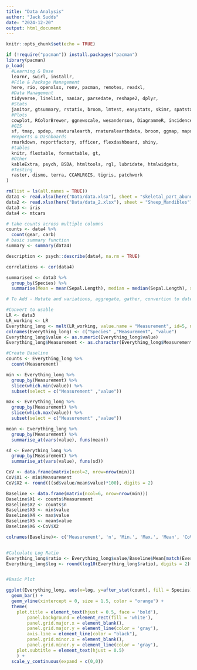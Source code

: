 ```yaml
---
title: "Data Analysis"
author: "Jack Sudds"
date: "2024-12-20"
output: html_document
---
```


```r
knitr::opts_chunk$set(echo = TRUE)
```

```r
if (!require("pacman")) install.packages("pacman")
library(pacman)
p_load(
  #Learning & Base
  learnr, swirl, installr,
  #File & Package Management
  here, rio, openxlsx, renv, pacman, remotes, readxl,
  #Data Management
  tidyverse, linelist, naniar, parsedate, reshape2, dplyr,
  #Stats
  janitor, gtsummary, rstatix, broom, lmtest, easystats, skimr, spatstat,
  #Plots
  cowplot, RColorBrewer, ggnewscale, wesanderson, DiagrammeR, incidence2, gghighlight, ggtext, ggrepel, gganimate, ggsci, grates, gridExtra, ggforce, hexbin, plotly,
  #GIS
  sf, tmap, spdep, rnaturalearth, rnaturalearthdata, broom, ggmap, mapdata, maps, spData, BiocManager, geoR, giscoR,
  #Reports & Dashboards
  rmarkdown, reportfactory, officer, flexdashboard, shiny,
  #tables
  knitr, flextable, formattable, gt,
  #Other
  kableExtra, psych, BSDA, htmltools, rgl, lubridate, htmlwidgets,
  #Testing
  raster, dismo, terra, CCAMLRGIS, tigris, patchwork
)
```

```r
rm(list = ls(all.names = TRUE))
data1 <- read.xlsx(here("Data/data.xlsx"), sheet = "skeletal_part_abundances")
data2 <- read.xlsx(here("Data/data_2.xlsx"), sheet = "Sheep_Mandibles")
data3 <- iris
data4 <- mtcars
```

```r
# take counts across multiple columns
counts <- data4 %>%
  count(gear, carb)
# basic summary function
summary <- summary(data4)

description <- psych::describe(data4, na.rm = TRUE)

correlations <- cor(data4)

summarised <- data3 %>%
  group_by(Species) %>%
  summarise(Mean = mean(Sepal.Length), median = median(Sepal.Length), sd = sd(Sepal.Length), Count = n())
```

```r
# To Add - Mutate and variations, aggregate, gather, convertion to dates, ifelse along with
```

```r
#Convert to usable
LR <- data3
LR_working <- LR
Everything_long <- melt(LR_working, value.name = "Measurement", id=5, na.rm = TRUE)
colnames(Everything_long) <- c("Species" ,"Measurement", "value")
Everything_long$value <- as.numeric(Everything_long$value)
Everything_long$Measurement <- as.character(Everything_long$Measurement)

#Create Baseline
counts <- Everything_long %>%
  count(Measurement)

min <- Everything_long %>%
  group_by(Measurement) %>%
  slice(which.min(value)) %>%
  subset(select = c("Measurement" ,"value"))

max <- Everything_long %>%
  group_by(Measurement) %>%
  slice(which.max(value)) %>%
  subset(select = c("Measurement" ,"value"))

mean <- Everything_long %>%
  group_by(Measurement) %>%
  summarise_at(vars(value), funs(mean))

sd <- Everything_long %>%
  group_by(Measurement) %>%
  summarise_at(vars(value), funs(sd))

CoV <- data.frame(matrix(ncol=2, nrow=nrow(min)))
CoV$X1 <- min$Measurement
CoV$X2 <- round(((sd$value/mean$value)*100), digits = 2)

Baseline <- data.frame(matrix(ncol=6, nrow=nrow(min)))
Baseline$X1 <- counts$Measurement
Baseline$X2 <- counts$n
Baseline$X3 <- min$value
Baseline$X4 <- max$value
Baseline$X5 <- mean$value
Baseline$X6 <-CoV$X2

colnames(Baseline)<- c('Measurement', 'n', 'Min.', 'Max.', 'Mean', 'CoV')


#Calculate Log Ratio
Everything_long$ratio <- Everything_long$value/Baseline$Mean[match(Everything_long$Measurement, Baseline$Measurement)]
Everything_long$log <- round(log10(Everything_long$ratio), digits = 2)


#Basic Plot

ggplot(Everything_long, aes(x=log, y=after_stat(count), fill = Species)) +
  geom_bar() +
  geom_vline(xintercept = 0, size = 1.5, color = "orange") +
  theme(
    plot.title = element_text(hjust = 0.5, face = 'bold'),
        panel.background = element_rect(fill = 'white'),
        panel.grid.major.x = element_blank(),
        panel.grid.major.y = element_line(color = 'gray'),
        axis.line = element_line(color = "black"),
        panel.grid.minor.x = element_blank(),
        panel.grid.minor.y = element_line(color = 'gray'),
    plot.subtitle = element_text(hjust = 0.5)
    ) +
  scale_y_continuous(expand = c(0,0))


```

